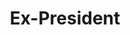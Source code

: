 ---
name: "Joseph Ravichandran"
profile_image: "./profile.jpg"
handle: "0xjprx"
title: "Ex-President"
role: alum
period: "2021"
bio: "microarchitectural security @ MIT"
weight: 0
links:
  - {name: "twitter", url: "https://twitter.com/0xjprx"}
---